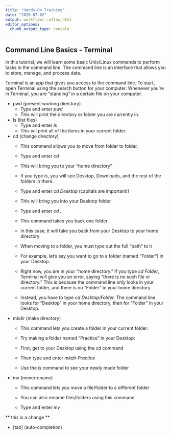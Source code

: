 ```yaml
---
title: "Hands-On Training"
date: "2020-07-02"
output: workflowr::wflow_html
editor_options:
  chunk_output_type: console
---
```


## Command Line Basics - Terminal

In this tutorial, we will learn some basic Unix/Linux commands to perform tasks in the command line. 
The command line is an interface that allows you to store, manage, and process data. 

Terminal is an app that gives you access to the command line. 
To start, open Terminal using the search button for your computer. 
Whenever you're in Terminal, you are "standing" in a certain file on your computer. 

- pwd (present working directory)
  - Type and enter *pwd*
  - This will print the directory or folder you are currently in.


- ls (list files)
  - Type and enter *ls*
  - This wil print all of the items in your current folder.


- cd (change directory)
  - This command allows you to move from folder to folder.
  
  - Type and enter *cd*
  - This will bring you to your "home directory"
  - If you type *ls*, you will see Desktop, Downloads, and the rest of the folders in there.
  
  - Type and enter *cd Desktop* (capitals are important!)
  - This will bring you into your Desktop folder
  
  - Type and enter *cd ..*
  - This command takes you back one folder
  - In this case, it will take you back from your Desktop to your home directory
  
  - When moving to a folder, you must type out the full "path" to it
  - For example, let's say you want to go to a folder (named "Folder") in your Desktop. 
  - Right now, you are in your "home directory." If you type *cd Folder*, Terminal will give you an error, saying "there is no such file or directory." This is because the command line only looks in your current folder, and there is no "Folder" in your home directory
  - Instead, you have to type *cd Desktop/Folder*. The command line looks for "Desktop" in your home directory, then for "Folder" in your Desktop.
  
  
- mkdir (make directory)
  - This command lets you create a folder in your current folder.
  
  - Try making a folder named "Practice" in your Desktop:
  - First, get to your Desktop using the *cd* command
  - Then type and enter *mkdir Practice*
  - Use the *ls* command to see your newly made folder
  
  
- mv (move/rename)
  - This command lets you move a file/folder to a different folder
  - You can also rename files/folders using this command
 
  - Type and enter *mv* 
  
** this is a change **
  
  

- [tab] (auto-completion)

```r

```
